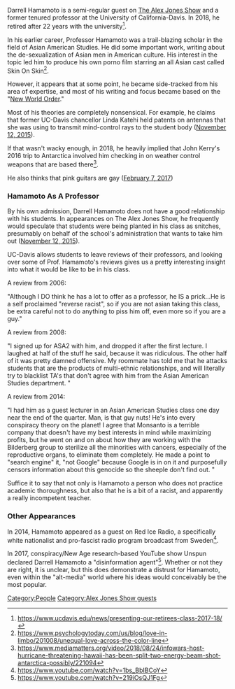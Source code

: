 Darrell Hamamoto is a semi-regular guest on [[The Alex Jones Show]] and a former tenured professor at the University of California-Davis. In 2018, he retired after 22 years with the university<ref>https://www.ucdavis.edu/news/presenting-our-retirees-class-2017-18/</ref>.

In his earlier career, Professor Hamamoto was a trail-blazing scholar in the field of Asian American Studies. He did some important work, writing about the de-sexualization of Asian men in American culture. His interest in the topic led him to produce his own porno film starring an all Asian cast called Skin On Skin<ref>https://www.psychologytoday.com/us/blog/love-in-limbo/201008/unequal-love-across-the-color-line</ref>.

However, it appears that at some point, he became side-tracked from his area of expertise, and most of his writing and focus became based on the "[[New World Order]]."

Most of his theories are completely nonsensical. For example, he claims that former UC-Davis chancellor Linda Katehi held patents on antennas that she was using to transmit mind-control rays to the student body ([[83: November 10-12, 2015|November 12, 2015]]).

If that wasn't wacky enough, in 2018, he heavily implied that John Kerry's 2016 trip to Antarctica involved him checking in on weather control weapons that are based there<ref>https://www.mediamatters.org/video/2018/08/24/infowars-host-hurricane-threatening-hawaii-has-been-split-two-energy-beam-shot-antarctica-possibly/221094</ref>.

He also thinks that pink guitars are gay ([[17: February 7, 2017|February 7, 2017]])

===Hamamoto As A Professor===

By his own admission, Darrell Hamamoto does not have a good relationship with his students. In appearances on The Alex Jones Show, he frequently would speculate that students were being planted in his class as snitches, presumably on behalf of the school's administration that wants to take him out ([[83: November 10-12, 2015|November 12, 2015]]).

UC-Davis allows students to leave reviews of their professors, and looking over some of Prof. Hamamoto's reviews gives us a pretty interesting insight into what it would be like to be in his class.

A review from 2006:

"Although I DO think he has a lot to offer as a professor, he IS a prick...He is a self proclaimed "reverse racist", so if you are not asian taking this class, be extra careful not to do anything to piss him off, even more so if you are a guy."

A review from 2008:

"I signed up for ASA2 with him, and dropped it after the first lecture. I laughed at half of the stuff he said, because it was ridiculous. The other half of it was pretty damned offensive. My roommate has told me that he attacks students that are the products of multi-ethnic relationships, and will literally try to blacklist TA's that don't agree with him from the Asian American Studies department. "

A review from 2014:

"I had him as a guest lecturer in an Asian American Studies class one day near the end of the quarter. Man, is that guy nuts! He's into every conspiracy theory on the planet! I agree that Monsanto is a terrible company that doesn't have my best interests in mind while maximizing profits, but he went on and on about how they are working with the Bilderberg group to sterilize all the minorities with cancers, especially of the reproductive organs, to eliminate them completely. He made a point to "search engine" it, "not Google" because Google is in on it and purposefully censors information about this genocide so the sheeple don't find out. "

Suffice it to say that not only is Hamamoto a person who does not practice academic thoroughness, but also that he is a bit of a racist, and apparently a really incompetent teacher.

===Other Appearances===

In 2014, Hamamoto appeared as a guest on Red Ice Radio, a specifically white nationalist and pro-fascist radio program broadcast from Sweden<ref>https://www.youtube.com/watch?v=1bs_BbIBCoY</ref>.

In 2017, conspiracy/New Age research-based YouTube show Unspun declared Darrell Hamamoto a "disinformation agent"<ref>https://www.youtube.com/watch?v=219iOsQJ1Fg</ref>. Whether or not they are right, it is unclear, but this does demonstrate a distrust for Hamamoto, even within the "alt-media" world where his ideas would conceivably be the most popular.

[[Category:People]]
[[Category:Alex Jones Show guests]]